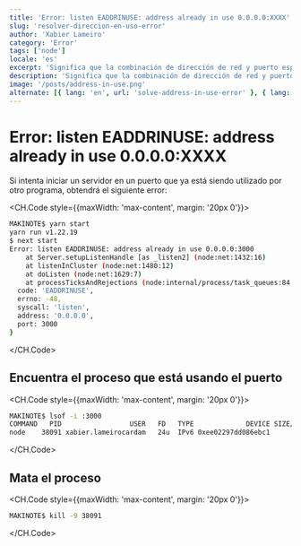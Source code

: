 ```yaml
---
title: 'Error: listen EADDRINUSE: address already in use 0.0.0.0:XXXX'
slug: 'resolver-direccion-en-uso-error'
author: 'Xabier Lameiro'
category: 'Error'
tags: ['node']
locale: 'es'
excerpt: 'Significa que la combinación de dirección de red y puerto especificada en el mensaje de error ya está siendo utilizada por otro proceso que se está ejecutando en su ordenador. Esto puede ocurrir cuando se intenta iniciar un servidor en un puerto que ya está siendo utilizado por otro programa.'
description: 'Significa que la combinación de dirección de red y puerto especificada en el mensaje de error ya está siendo utilizada por otro proceso que se está ejecutando en su ordenador. Esto puede ocurrir cuando se intenta iniciar un servidor en un puerto que ya está siendo utilizado por otro programa.'
image: '/posts/address-in-use.png'
alternate: [{ lang: 'en', url: 'solve-address-in-use-error' }, { lang: 'gl', url: 'arranxar-direccion-en-uso-erro' }]
---
```


# Error: listen EADDRINUSE: address already in use 0.0.0.0:XXXX

<Date date="01-02-2023" />

<GoogleAdsense slot="6618374506" horizontal />

Si intenta iniciar un servidor en un puerto que ya está siendo utilizado por otro programa, obtendrá el siguiente error:

<CH.Code style={{maxWidth: 'max-content', margin: '20px 0'}}>

```bash
MAKINOTE$ yarn start
yarn run v1.22.19
$ next start
Error: listen EADDRINUSE: address already in use 0.0.0.0:3000
    at Server.setupListenHandle [as _listen2] (node:net:1432:16)
    at listenInCluster (node:net:1480:12)
    at doListen (node:net:1629:7)
    at processTicksAndRejections (node:internal/process/task_queues:84:21) {
  code: 'EADDRINUSE',
  errno: -48,
  syscall: 'listen',
  address: '0.0.0.0',
  port: 3000
}
```

</CH.Code>

## Encuentra el proceso que está usando el puerto

<CH.Code style={{maxWidth: 'max-content', margin: '20px 0'}}>

```bash
MAKINOTE$ lsof -i :3000
COMMAND   PID                 USER   FD   TYPE             DEVICE SIZE/OFF NODE NAME
node    38091 xabier.lameirocardam   24u  IPv6 0xee02297dd086ebc1      0t0  TCP *:hbci (LISTEN)
```

</CH.Code>

## Mata el proceso

<CH.Code style={{maxWidth: 'max-content', margin: '20px 0'}}>

```bash
MAKINOTE$ kill -9 38091
```

</CH.Code>
